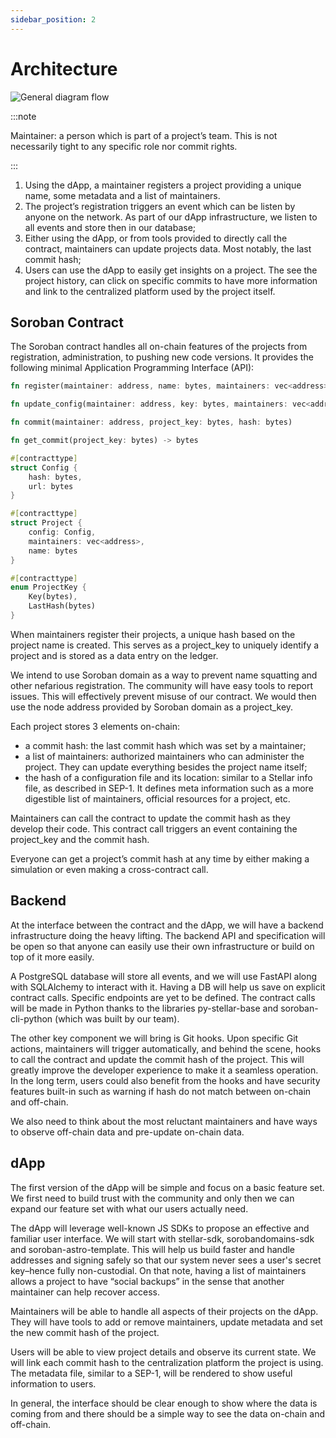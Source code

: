```yaml
---
sidebar_position: 2
---
```


# Architecture

![General diagram flow](./architecture.png)



:::note

Maintainer: a person which is part of a project’s team. This is not necessarily tight to any specific role nor commit rights.

:::

1. Using the dApp, a maintainer registers a project providing a unique name, some metadata and a list of maintainers.
2. The project’s registration triggers an event which can be listen by anyone on the network. As part of our dApp infrastructure, we listen to all events and store then in our database;
3. Either using the dApp, or from tools provided to directly call the contract, maintainers can update projects data. Most notably, the last commit hash;
4. Users can use the dApp to easily get insights on a project. The see the project history, can click on specific commits to have more information and link to the centralized platform used by the project itself.

## Soroban Contract

The Soroban contract handles all on-chain features of the projects from registration, administration, to pushing new code versions. It provides the following minimal Application Programming Interface (API):

```rust
fn register(maintainer: address, name: bytes, maintainers: vec<address>, url: bytes, hash: bytes) -> bytes

fn update_config(maintainer: address, key: bytes, maintainers: vec<address>, url: bytes, hash: bytes)

fn commit(maintainer: address, project_key: bytes, hash: bytes)

fn get_commit(project_key: bytes) -> bytes

#[contracttype]
struct Config {
    hash: bytes,
    url: bytes
}

#[contracttype]
struct Project {
    config: Config,
    maintainers: vec<address>,
    name: bytes
}

#[contracttype]
enum ProjectKey {
    Key(bytes),
    LastHash(bytes)
}
```

When maintainers register their projects, a unique hash based on the project name is created. This serves as a project_key to uniquely identify a project and is stored as a data entry on the ledger.

We intend to use Soroban domain as a way to prevent name squatting and other nefarious registration. The community will have easy tools to report issues. This will effectively prevent misuse of our contract. We would then use the node address provided by Soroban domain as a project_key.

Each project stores 3 elements on-chain:

- a commit hash: the last commit hash which was set by a maintainer;
- a list of maintainers: authorized maintainers who can administer the project. They can update everything besides the project name itself;
- the hash of a configuration file and its location: similar to a Stellar info file, as described in SEP-1. It defines meta information such as a more digestible list of maintainers, official resources for a project, etc.

Maintainers can call the contract to update the commit hash as they develop their code. This contract call triggers an event containing the project_key and the commit hash.

Everyone can get a project’s commit hash at any time by either making a simulation or even making a cross-contract call.

## Backend

At the interface between the contract and the dApp, we will have a backend infrastructure doing the heavy lifting. The backend API and specification will be open so that anyone can easily use their own infrastructure or build on top of it more easily.

A PostgreSQL database will store all events, and we will use FastAPI along with SQLAlchemy to interact with it. Having a DB will help us save on explicit contract calls. Specific endpoints are yet to be defined. The contract calls will be made in Python thanks to the libraries py-stellar-base and soroban-cli-python (which was built by our team).

The other key component we will bring is Git hooks. Upon specific Git actions, maintainers will trigger automatically, and behind the scene, hooks to call the contract and update the commit hash of the project. This will greatly improve the developer experience to make it a seamless operation. In the long term, users could also benefit from the hooks and have security features built-in such as warning if hash do not match between on-chain and off-chain.

We also need to think about the most reluctant maintainers and have ways to observe off-chain data and pre-update on-chain data.

## dApp

The first version of the dApp will be simple and focus on a basic feature set. We first need to build trust with the community and only then we can expand our feature set with what our users actually need.

The dApp will leverage well-known JS SDKs to propose an effective and familiar user interface. We will start with stellar-sdk, sorobandomains-sdk and  soroban-astro-template. This will help us build faster and handle addresses and signing safely so that our system never sees a user's secret key–hence fully non-custodial. On that note, having a list of maintainers allows a project to have “social backups” in the sense that another maintainer can help recover access.

Maintainers will be able to handle all aspects of their projects on the dApp. They will have tools to add or remove maintainers, update metadata and set the new commit hash of the project.

Users will be able to view project details and observe its current state. We will link each commit hash to the centralization platform the project is using. The metadata file, similar to a SEP-1, will be rendered to show useful information to users.

In general, the interface should be clear enough to show where the data is coming from and there should be a simple way to see the data on-chain and off-chain.

